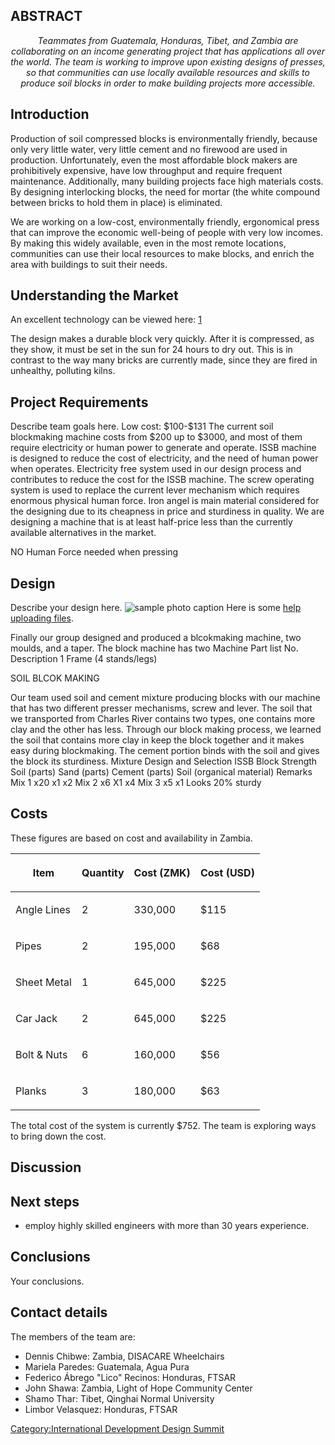 ==ABSTRACT==
<center>''Teammates from Guatemala, Honduras, Tibet, and Zambia are collaborating on an income generating project that has applications all over the world.  The team is working to improve upon existing designs of presses, so that communities can use locally available resources and skills to produce soil blocks in order to make building projects more accessible.''</center>

{{TOCright}}

== Introduction ==

Production of soil compressed blocks is environmentally friendly, because only very little water, very little cement and no firewood are used in production.  Unfortunately, even the most affordable block makers are prohibitively expensive, have low throughput and require frequent maintenance.  Additionally, many building projects face high materials costs.  By designing interlocking blocks, the need for mortar (the white compound between bricks to hold them in place) is eliminated.

We are working on a low-cost, environmentally friendly, ergonomical press that can improve the economic well-being of people with very low incomes.  By making this widely available, even in the most remote locations, communities can use their local resources to make blocks, and enrich the area with buildings to suit their needs.

== Understanding the Market ==

An excellent technology can be viewed here:
[http://www.rippleafrica.org/images/brick%20making.htm]

The design makes a durable block very quickly.  After it is compressed, as they show, it must be set in the sun for 24 hours to dry out.  This is in contrast to the way many bricks are currently made, since they are fired in unhealthy, polluting kilns.

== Project Requirements ==
Describe team goals here.
Low cost: $100-$131 
The current soil blockmaking machine costs from $200 up to $3000, and most of them require electricity or human power to generate and operate. ISSB machine is designed to reduce the cost of electricity, and the need of human power when operates. Electricity free system used in our design process and contributes to reduce the cost for the ISSB machine. The screw operating system is used to replace the current lever mechanism which requires enormous physical human force. Iron angel is main material considered for the designing due to its cheapness in price and sturdiness in quality. We are designing a machine that is at least half-price less than the currently available alternatives in the market.    

NO Human Force needed when pressing

== Design ==
Describe your design here.
[[Image:Aplogo3.gif|thumb|right|sample photo caption]]
Here is some [[Help:Contents#Uploading|help uploading files]].

Finally our group designed and produced a blcokmaking machine, two moulds, and a taper.  The block machine has two 
Machine Part list
No. 	Description 
1	Frame (4 stands/legs)
	
	
	
SOIL BLCOK MAKING
 
 
 
Our team used soil and cement mixture producing blocks with our machine that has two different presser mechanisms, screw and lever. The soil that we transported from Charles River contains two types, one contains more clay and the other has less. Through our block making process, we learned the soil that contains more clay in keep the block together and it makes easy during blockmaking. The cement portion binds with the soil and gives the block its sturdiness.
Mixture Design and Selection 
ISSB Block Strength 	Soil 
(parts)	Sand 
(parts)	Cement
(parts)	Soil (organical material)	Remarks
Mix 1	 x20	 x1	 x2		
Mix 2	 x6		X1 	 x4	
Mix 3	 x5		 x1		Looks 20% sturdy 
   

== Costs ==
These figures are based on cost and availability in Zambia.

{| class="wikitable"
|-
! Item
! Quantity
! Cost (ZMK)
! Cost (USD)
|-
| Angle Lines
| 2
| 330,000
| $115
|-
| Pipes
| 2
| 195,000
| $68
|-
| Sheet Metal
| 1
| 645,000
| $225
|-
| Car Jack
| 2
| 645,000
| $225
|-
| Bolt & Nuts
| 6
| 160,000 
| $56
|-
| Planks
| 3
| 180,000
| $63
|}

The total cost of the system is currently $752.  The team is exploring ways to bring down the cost.

== Discussion ==
== Next steps ==
*employ highly skilled engineers with more than 30 years experience. {{Unsigned2|11:17, 25 June 2009|196.201.218.77}}



== Conclusions ==
Your conclusions.

==Contact details==
The members of the team are:
* Dennis Chibwe:  Zambia, DISACARE Wheelchairs
* Mariela Paredes: Guatemala, Agua Pura
* Federico Ábrego "Lico" Recinos:  Honduras, FTSAR
* John Shawa: Zambia, Light of Hope Community Center
* Shamo Thar:  Tibet, Qinghai Normal University
* Limbor Velasquez:  Honduras, FTSAR


{{attrib class|International Development Design Summit|August 15, 2008}}
[[Category:International Development Design Summit]]
